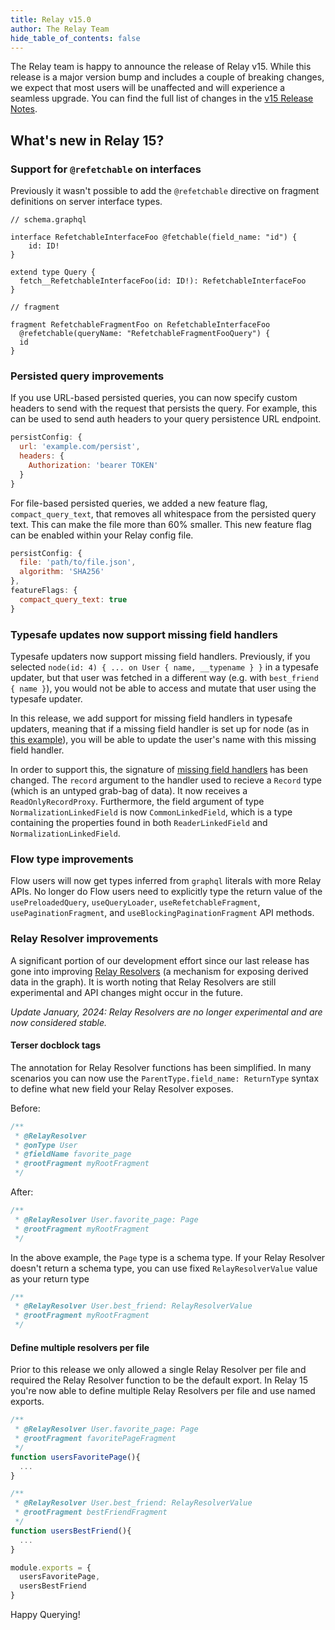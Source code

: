 ```yaml
---
title: Relay v15.0
author: The Relay Team
hide_table_of_contents: false
---
```


The Relay team is happy to announce the release of Relay v15. While this release is a major version bump and includes a couple of breaking changes, we expect that most users will be unaffected and will experience a seamless upgrade. You can find the full list of changes in the [v15 Release Notes](https://github.com/facebook/relay/releases/tag/v15.0.0).

## What's new in Relay 15?

### Support for `@refetchable` on interfaces

Previously it wasn't possible to add the `@refetchable` directive on fragment definitions on server interface types.

```
// schema.graphql

interface RefetchableInterfaceFoo @fetchable(field_name: "id") {
    id: ID!
}

extend type Query {
  fetch__RefetchableInterfaceFoo(id: ID!): RefetchableInterfaceFoo
}

// fragment

fragment RefetchableFragmentFoo on RefetchableInterfaceFoo
  @refetchable(queryName: "RefetchableFragmentFooQuery") {
  id
}
```

### Persisted query improvements

If you use URL-based persisted queries, you can now specify custom headers to send with the request that persists the query. For example, this can be used to send auth headers to your query persistence URL endpoint.

```js
persistConfig: {
  url: 'example.com/persist',
  headers: {
    Authorization: 'bearer TOKEN'
  }
}
```

For file-based persisted queries, we added a new feature flag, `compact_query_text`, that removes all whitespace from the persisted query text. This can make the file more than 60% smaller. This new feature flag can be enabled within your Relay config file.

```js
persistConfig: {
  file: 'path/to/file.json',
  algorithm: 'SHA256'
},
featureFlags: {
  compact_query_text: true
}
```

### Typesafe updates now support missing field handlers

Typesafe updaters now support missing field handlers. Previously, if you selected `node(id: 4) { ... on User { name, __typename } }` in a typesafe updater, but that user was fetched in a different way (e.g. with `best_friend { name }`), you would not be able to access and mutate that user using the typesafe updater.

In this release, we add support for missing field handlers in typesafe updaters, meaning that if a missing field handler is set up for node (as in [this example](https://relay.dev/docs/next/guided-tour/reusing-cached-data/filling-in-missing-data/#internaldocs-banner)), you will be able to update the user's name with this missing field handler.

In order to support this, the signature of [missing field handlers](https://relay.dev/docs/guided-tour/reusing-cached-data/filling-in-missing-data) has been changed. The `record` argument to the handler used to recieve a `Record` type (which is an untyped grab-bag of data). It now receives a `ReadOnlyRecordProxy`. Furthermore, the field argument of type `NormalizationLinkedField` is now `CommonLinkedField`, which is a type containing the properties found in both `ReaderLinkedField` and `NormalizationLinkedField`.

### Flow type improvements

Flow users will now get types inferred from `graphql` literals with more Relay APIs. No longer do Flow users need to explicitly type the return value of the `usePreloadedQuery`, `useQueryLoader`, `useRefetchableFragment`, `usePaginationFragment`, and `useBlockingPaginationFragment` API methods.

### Relay Resolver improvements

A significant portion of our development effort since our last release has gone into improving [Relay Resolvers](https://relay.dev/api-reference/relay-resolvers/introduction/) (a mechanism for exposing derived data in the graph). It is worth noting that Relay Resolvers are still experimental and API changes might occur in the future.

*Update January, 2024: Relay Resolvers are no longer experimental and are now considered stable.*

#### Terser docblock tags

The annotation for Relay Resolver functions has been simplified. In many scenarios you can now use the `ParentType.field_name: ReturnType` syntax to define what new field your Relay Resolver exposes.

Before:

```js
/**
 * @RelayResolver
 * @onType User
 * @fieldName favorite_page
 * @rootFragment myRootFragment
 */
```

After:

```js
/**
 * @RelayResolver User.favorite_page: Page
 * @rootFragment myRootFragment
 */
```

In the above example, the `Page` type is a schema type. If your Relay Resolver doesn't return a schema type, you can use fixed `RelayResolverValue` value as your return type

```js
/**
 * @RelayResolver User.best_friend: RelayResolverValue
 * @rootFragment myRootFragment
 */
```

#### Define multiple resolvers per file

Prior to this release we only allowed a single Relay Resolver per file and required the Relay Resolver function to be the default export. In Relay 15 you're now able to define multiple Relay Resolvers per file and use named exports.

```js
/**
 * @RelayResolver User.favorite_page: Page
 * @rootFragment favoritePageFragment
 */
function usersFavoritePage(){
  ...
}

/**
 * @RelayResolver User.best_friend: RelayResolverValue
 * @rootFragment bestFriendFragment
 */
function usersBestFriend(){
  ...
}

module.exports = {
  usersFavoritePage,
  usersBestFriend
}
```

Happy Querying!
